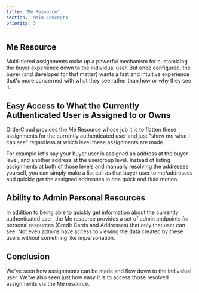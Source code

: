 ```yaml
---
title: 'Me Resource'
section: 'Main Concepts'
priority: 3
---
```



## Me Resource

Multi-tiered assignments make up a powerful mechanism for customizing the buyer experience down to the individual user. But once configured, the buyer (and developer for that matter) wants a fast and intuitive experience that's more concerned with what they see rather than how or why they see it.

## Easy Access to What the Currently Authenticated User is Assigned to or Owns

OrderCloud provides the <Link to="/api-reference/me-and-my-stuff">Me Resource</Link> whose job it is to flatten these assignments for the currently authenticated user and just "show me what I can see" regardless at which level these assignments are made.

For example let's say your buyer user is assigned an address at the buyer level, and another address at the usergroup level. Instead of listing assignments at both of those levels and manually resolving the addresses yourself, you can simply make a list call as that buyer user to <Link to="/api-reference/me-and-my-stuff/my-addresses">me/addresses</Link> and quickly get the assigned addresses in one quick and fluid motion.

## Ability to Admin Personal Resources

In addition to being able to quickly get information about the currently authenticated user, the Me resource provides a set of admin endpoints for personal resources (Credit Cards and Addresses) that only that user can see. Not even admins have access to viewing the data created by these users without something like impersonation.

<!-- TODO: once impersonation guide has been written link it here -->

## Conclusion

We've seen how assignments can be made and flow down to the individual user. We've also seen just how easy it is to access those resolved assignments via the Me resource.
